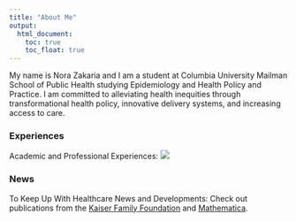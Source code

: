 ```yaml
---
title: "About Me"
output: 
  html_document:
    toc: true
    toc_float: true
---
```


My name is Nora Zakaria and I am a student at Columbia University Mailman School of Public Health studying Epidemiology and Health Policy and Practice. I am committed to alleviating health inequities through transformational health policy, innovative delivery systems, and increasing access to care. 

### Experiences
Academic and Professional Experiences:
![](images/Nora Zakaria DS Resume.jpg)

### News
To Keep Up With Healthcare News and Developments:
Check out publications from the [Kaiser Family Foundation](https://www.kff.org) and [Mathematica](https://www.mathematica.org/evidence/publications#sort=%40fmprcomputedcontentdate66491%20descending).


